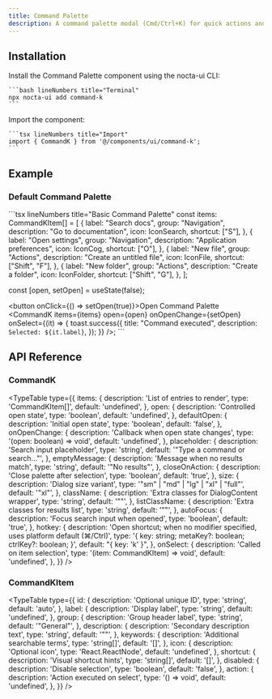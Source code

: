 ```yaml
---
title: Command Palette
description: A command palette modal (Cmd/Ctrl+K) for quick actions and navigation with search, grouping, and full keyboard accessibility
---
```



## Installation

<Steps>
  <Step>
    Install the Command Palette component using the nocta-ui CLI:

    ```bash lineNumbers title="Terminal"
    npx nocta-ui add command-k
    ```
  </Step>
  <Step>
    Import the component:

    ```tsx lineNumbers title="Import"
    import { CommandK } from '@/components/ui/command-k';
    ```
  </Step>
</Steps>

## Example

### Default Command Palette

<DocsTabs defaultValue="preview">
  <DocsTab value="preview" lineNumbers title="Preview">
    <BasicCommandKDemo />
  </DocsTab>
  <DocsTab value="code" lineNumbers title="Code">
    ```tsx lineNumbers title="Basic Command Palette"
     const items: CommandKItem[] = [
		{
			label: "Search docs",
			group: "Navigation",
			description: "Go to documentation",
			icon: IconSearch,
			shortcut: ["S"],
		},
		{
			label: "Open settings",
			group: "Navigation",
			description: "Application preferences",
			icon: IconCog,
			shortcut: ["O"],
		},
		{
			label: "New file",
			group: "Actions",
			description: "Create an untitled file",
			icon: IconFile,
			shortcut: ["Shift", "F"],
		},
		{
			label: "New folder",
			group: "Actions",
			description: "Create a folder",
			icon: IconFolder,
			shortcut: ["Shift", "G"],
		},
	];

  const [open, setOpen] = useState(false);

  <button onClick={() => setOpen(true)}>Open Command Palette</button>
  <CommandK
      items={items}
      open={open}
      onOpenChange={setOpen}
      onSelect={(it) => {
      toast.success({
        title: "Command executed",
        description: `Selected: ${it.label}`,
      });
    }}
  />;
    ```
  </DocsTab>
</DocsTabs>

## API Reference

### CommandK

<TypeTable
  type={{
    items: {
      description: 'List of entries to render',
      type: 'CommandKItem[]',
      default: 'undefined',
    },
    open: {
      description: 'Controlled open state',
      type: 'boolean',
      default: 'undefined',
    },
    defaultOpen: {
      description: 'Initial open state',
      type: 'boolean',
      default: 'false',
    },
    onOpenChange: {
      description: 'Callback when open state changes',
      type: '(open: boolean) => void',
      default: 'undefined',
    },
    placeholder: {
      description: 'Search input placeholder',
      type: 'string',
      default: '"Type a command or search..."',
    },
    emptyMessage: {
      description: 'Message when no results match',
      type: 'string',
      default: '"No results"',
    },
    closeOnAction: {
      description: 'Close palette after selection',
      type: 'boolean',
      default: 'true',
    },
    size: {
      description: 'Dialog size variant',
      type: '"sm" | "md" | "lg" | "xl" | "full"',
      default: '"xl"',
    },
    className: {
      description: 'Extra classes for DialogContent wrapper',
      type: 'string',
      default: '""',
    },
    listClassName: {
      description: 'Extra classes for results list',
      type: 'string',
      default: '""',
    },
    autoFocus: {
      description: 'Focus search input when opened',
      type: 'boolean',
      default: 'true',
    },
    hotkey: {
      description: 'Open shortcut; when no modifier specified, uses platform default (⌘/Ctrl)',
      type: '{ key: string; metaKey?: boolean; ctrlKey?: boolean; }',
      default: "{ key: 'k' }",
    },
    onSelect: {
      description: 'Called on item selection',
      type: '(item: CommandKItem) => void',
      default: 'undefined',
    },
  }}
/>

### CommandKItem

<TypeTable
  type={{
    id: {
      description: 'Optional unique ID',
      type: 'string',
      default: 'auto',
    },
    label: {
      description: 'Display label',
      type: 'string',
      default: 'undefined',
    },
    group: {
      description: 'Group header label',
      type: 'string',
      default: '"General"',
    },
    description: {
      description: 'Secondary description text',
      type: 'string',
      default: '""',
    },
    keywords: {
      description: 'Additional searchable terms',
      type: 'string[]',
      default: '[]',
    },
    icon: {
      description: 'Optional icon',
      type: 'React.ReactNode',
      default: 'undefined',
    },
    shortcut: {
      description: 'Visual shortcut hints',
      type: 'string[]',
      default: '[]',
    },
    disabled: {
      description: 'Disable selection',
      type: 'boolean',
      default: 'false',
    },
    action: {
      description: 'Action executed on select',
      type: '() => void',
      default: 'undefined',
    },
  }}
/>
